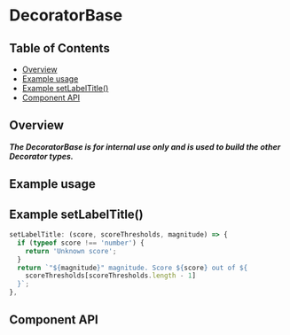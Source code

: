 
# DecoratorBase

## Table of Contents

- [Overview](#overview)
- [Example usage](#example-usage)
- [Example setLabelTitle()](#example-setlabeltitle)
- [Component API](#component-api)

## Overview

_**The DecoratorBase is for internal use only and is used to build the other
Decorator types.**_

## Example usage

<Canvas>
  <Story of={DecoratorBaseStories.Default} />
</Canvas>

## Example **setLabelTitle()**

```js
setLabelTitle: (score, scoreThresholds, magnitude) => {
  if (typeof score !== 'number') {
    return 'Unknown score';
  }
  return `"${magnitude}" magnitude. Score ${score} out of ${
    scoreThresholds[scoreThresholds.length - 1]
  }`;
},
```

## Component API

<Controls />
